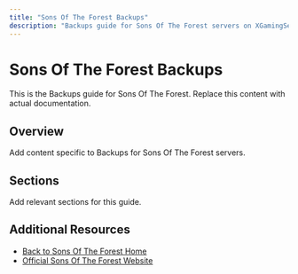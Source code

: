 ```yaml
---
title: "Sons Of The Forest Backups"
description: "Backups guide for Sons Of The Forest servers on XGamingServer"
---
```


# Sons Of The Forest Backups

This is the Backups guide for Sons Of The Forest. Replace this content with actual documentation.

## Overview

Add content specific to Backups for Sons Of The Forest servers.

## Sections

Add relevant sections for this guide.

## Additional Resources

- [Back to Sons Of The Forest Home](./index)
- [Official Sons Of The Forest Website](https://example.com)
